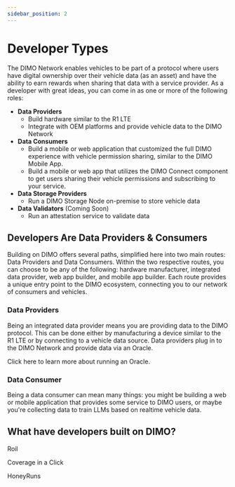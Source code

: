 ```yaml
---
sidebar_position: 2
---
```


# Developer Types

The DIMO Network enables vehicles to be part of a protocol where users have
digital ownership over their vehicle data (as an asset) and have the ability to
earn rewards when sharing that data with a service provider. As a developer with
great ideas, you can come in as one or more of the following roles:

- **Data Providers**
  - Build hardware similar to the R1 LTE
  - Integrate with OEM platforms and provide vehicle data to the DIMO Network
- **Data Consumers**
  - Build a mobile or web application that customized the full DIMO experience
    with vehicle permission sharing, similar to the DIMO Mobile App.
  - Build a mobile or web app that utilizes the DIMO Connect component to get
    users sharing their vehicle permissions and subscribing to your service.
- **Data Storage Providers**
  - Run a DIMO Storage Node on-premise to store vehicle data
- **Data Validators** (Coming Soon)
  - Run an attestation service to validate data

## Developers Are Data Providers & Consumers

Building on DIMO offers several paths, simplified here into two main routes:
Data Providers and Data Consumers. Within the two respective routes, you can
choose to be any of the following: hardware manufacturer, integrated data
provider, web app builder, and mobile app builder. Each route provides a unique
entry point to the DIMO ecosystem, connecting you to our network of consumers
and vehicles.

### Data Providers

Being an integrated data provider means you are providing data to the DIMO
protocol. This can be done either by manufacturing a device similar to the R1
LTE or by connecting to a vehicle data source. Data providers plug in to the
DIMO Network and provide data via an Oracle.

Click here to learn more about running an Oracle.

### Data Consumer

Being a data consumer can mean many things: you might be building a web or mobile application that provides some service to DIMO users, or maybe you're collecting data to train LLMs based on realtime vehicle data.

## What have developers built on DIMO?

Roil

Coverage in a Click

HoneyRuns


